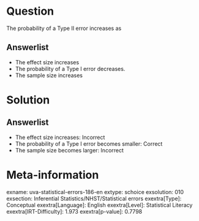 Question
========

The probability of a Type II error increases as

Answerlist
----------

* The effect size increases
* The probability of a Type I error decreases.
* The sample size increases

Solution
========

Answerlist
----------

* The effect size increases: Incorrect
* The probability of a Type I error becomes smaller: Correct
* The sample size becomes larger: Incorrect

Meta-information
================
exname: uva-statistical-errors-186-en
extype: schoice
exsolution: 010
exsection: Inferential Statistics/NHST/Statistical errors
exextra[Type]: Conceptual
exextra[Language]: English
exextra[Level]: Statistical Literacy
exextra[IRT-Difficulty]: 1.973
exextra[p-value]: 0.7798
